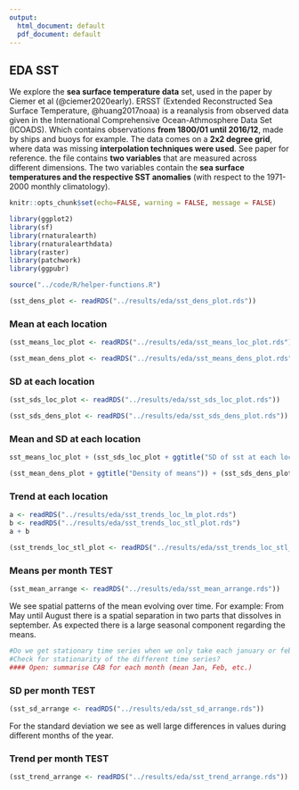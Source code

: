```yaml
---
output:
  html_document: default
  pdf_document: default
---
```

## EDA SST

We explore the **sea surface temperature data** set, used in the paper by Ciemer et al (@ciemer2020early). 
ERSST (Extended Reconstructed Sea Surface Temperature, @huang2017noaa) is a reanalysis from observed data given in the International Comprehensive Ocean-Athmosphere Data Set (ICOADS). Which contains observations **from 1800/01 until 2016/12**, made by ships and buoys for example.
The data comes on a **2x2 degree grid**, where data was missing **interpolation techniques were used**.
See paper for reference.
the file contains **two variables** that are measured across different dimensions.
The two variables contain the **sea surface temperatures and the respective SST anomalies** (with respect to the 1971-2000 monthly climatology).

```r
knitr::opts_chunk$set(echo=FALSE, warning = FALSE, message = FALSE)
```

```r
library(ggplot2)
library(sf)
library(rnaturalearth)
library(rnaturalearthdata)
library(raster)
library(patchwork)
library(ggpubr)
```

```r
source("../code/R/helper-functions.R")
```

```r
(sst_dens_plot <- readRDS("../results/eda/sst_dens_plot.rds"))
```

### Mean at each location
```r
(sst_means_loc_plot <- readRDS("../results/eda/sst_means_loc_plot.rds"))
```

```r
(sst_mean_dens_plot <- readRDS("../results/eda/sst_means_dens_plot.rds"))
```


### SD at each location
```r
(sst_sds_loc_plot <- readRDS("../results/eda/sst_sds_loc_plot.rds"))
```

```r
(sst_sds_dens_plot <- readRDS("../results/eda/sst_sds_dens_plot.rds"))
```

### Mean and SD at each location

```r
sst_means_loc_plot + (sst_sds_loc_plot + ggtitle("SD of sst at each location"))
```

```r
(sst_mean_dens_plot + ggtitle("Density of means")) + (sst_sds_dens_plot + ggtitle("Density of sd"))
```


### Trend at each location

```r
a <- readRDS("../results/eda/sst_trends_loc_lm_plot.rds")
b <- readRDS("../results/eda/sst_trends_loc_stl_plot.rds")
a + b
```

```r
(sst_trends_loc_stl_plot <- readRDS("../results/eda/sst_trends_loc_stl_plot.rds"))
```
### Means per month TEST

```r
(sst_mean_arrange <- readRDS("../results/eda/sst_mean_arrange.rds"))
```
We see spatial patterns of the mean evolving over time.
For example: From May until August there is a spatial separation in
two parts that dissolves in september.
As expected there is a large seasonal component regarding the means.


```r
#Do we get stationary time series when we only take each january or february?
#Check for stationarity of the different time series?
#### Open: summarise CAB for each month (mean Jan, Feb, etc.)
```

### SD per month TEST

```r
(sst_sd_arrange <- readRDS("../results/eda/sst_sd_arrange.rds"))
```

For the standard deviation we see as well large differences in values 
during different months of the year.

### Trend per month TEST

```r
(sst_trend_arrange <- readRDS("../results/eda/sst_trend_arrange.rds"))
```




